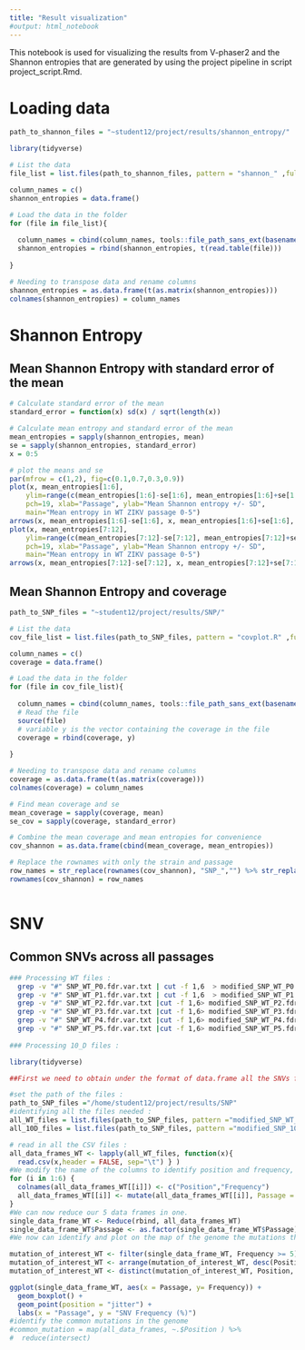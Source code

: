 ```yaml
---
title: "Result visualization"
#output: html_notebook
---
```

This notebook is used for visualizing the results from V-phaser2 and the Shannon entropies that are generated by using the project pipeline in script project_script.Rmd. 

# Loading data
```r
path_to_shannon_files = "~student12/project/results/shannon_entropy/"

library(tidyverse)

# List the data
file_list = list.files(path_to_shannon_files, pattern = "shannon_" ,full.names = TRUE)

column_names = c()
shannon_entropies = data.frame()

# Load the data in the folder
for (file in file_list){
  
  column_names = cbind(column_names, tools::file_path_sans_ext(basename(file)))
  shannon_entropies = rbind(shannon_entropies, t(read.table(file)))
  
}

# Needing to transpose data and rename columns
shannon_entropies = as.data.frame(t(as.matrix(shannon_entropies)))
colnames(shannon_entropies) = column_names

```

# Shannon Entropy
## Mean Shannon Entropy with standard error of the mean
```r
# Calculate standard error of the mean
standard_error = function(x) sd(x) / sqrt(length(x))

# Calculate mean entropy and standard error of the mean
mean_entropies = sapply(shannon_entropies, mean)
se = sapply(shannon_entropies, standard_error)
x = 0:5
```

```r
# plot the means and se
par(mfrow = c(1,2), fig=c(0.1,0.7,0.3,0.9)) 
plot(x, mean_entropies[1:6],
    ylim=range(c(mean_entropies[1:6]-se[1:6], mean_entropies[1:6]+se[1:6])),
    pch=19, xlab="Passage", ylab="Mean Shannon entropy +/- SD",
    main="Mean entropy in WT ZIKV passage 0-5")
arrows(x, mean_entropies[1:6]-se[1:6], x, mean_entropies[1:6]+se[1:6], length=0.05, angle=90, code=3)
plot(x, mean_entropies[7:12],
    ylim=range(c(mean_entropies[7:12]-se[7:12], mean_entropies[7:12]+se[7:12])),
    pch=19, xlab="Passage", ylab="Mean Shannon entropy +/- SD",
    main="Mean entropy in WT ZIKV passage 0-5")
arrows(x, mean_entropies[7:12]-se[7:12], x, mean_entropies[7:12]+se[7:12], length=0.05, angle=90, code=3)

```


## Mean Shannon Entropy and coverage

```r

path_to_SNP_files = "~student12/project/results/SNP/"

# List the data
cov_file_list = list.files(path_to_SNP_files, pattern = "covplot.R" ,full.names = TRUE)

column_names = c()
coverage = data.frame()

# Load the data in the folder
for (file in cov_file_list){
  
  column_names = cbind(column_names, tools::file_path_sans_ext(basename(file)))
  # Read the file
  source(file)
  # variable y is the vector containing the coverage in the file
  coverage = rbind(coverage, y)
  
}

# Needing to transpose data and rename columns
coverage = as.data.frame(t(as.matrix(coverage)))
colnames(coverage) = column_names

```


```r
# Find mean coverage and se
mean_coverage = sapply(coverage, mean)
se_cov = sapply(coverage, standard_error)
```

```r
# Combine the mean coverage and mean entropies for convenience
cov_shannon = as.data.frame(cbind(mean_coverage, mean_entropies))

# Replace the rownames with only the strain and passage
row_names = str_replace(rownames(cov_shannon), "SNP_","") %>% str_replace(".covplot","")
rownames(cov_shannon) = row_names
```

```r


```


# SNV
## Common SNVs across all passages


```bash

### Processing WT files :
  grep -v "#" SNP_WT_P0.fdr.var.txt | cut -f 1,6  > modified_SNP_WT_P0.fdr.var.txt
  grep -v "#" SNP_WT_P1.fdr.var.txt | cut -f 1,6  > modified_SNP_WT_P1.fdr.var.txt
  grep -v "#" SNP_WT_P2.fdr.var.txt |cut -f 1,6> modified_SNP_WT_P2.fdr.var.txt
  grep -v "#" SNP_WT_P3.fdr.var.txt |cut -f 1,6> modified_SNP_WT_P3.fdr.var.txt
  grep -v "#" SNP_WT_P4.fdr.var.txt |cut -f 1,6> modified_SNP_WT_P4.fdr.var.txt
  grep -v "#" SNP_WT_P5.fdr.var.txt |cut -f 1,6> modified_SNP_WT_P5.fdr.var.txt
  
### Processing 10_D files :
```
```r
library(tidyverse)

##First we need to obtain under the format of data.frame all the SNVs for each passage.

#set the path of the files :
path_to_SNP_files ="/home/student12/project/results/SNP"
#identifying all the files needed :
all_WT_files = list.files(path_to_SNP_files, pattern ="modified_SNP_WT_", full.names = TRUE)
all_10D_files = list.files(path_to_SNP_files, pattern ="modified_SNP_10D_", full.names = TRUE)

# read in all the CSV files :
all_data_frames_WT <- lapply(all_WT_files, function(x){
  read.csv(x,header = FALSE, sep="\t") } )
#We modify the name of the columns to identify position and frequency, then we create a new collumn containing the number of the passage for each SNV. This will help us later to plot every SNVs by group.
for (i in 1:6) {
  colnames(all_data_frames_WT[[i]]) <- c("Position","Frequency")
  all_data_frames_WT[[i]] <- mutate(all_data_frames_WT[[i]], Passage = i-1 )
}
#We can now reduce our 5 data frames in one.
single_data_frame_WT <- Reduce(rbind, all_data_frames_WT)
single_data_frame_WT$Passage <- as.factor(single_data_frame_WT$Passage)
#We now can identify and plot on the map of the genome the mutations that appears in one or multiple passages at a frequency of 5% or more in the viral population. We then remove the duplicates or more : 

mutation_of_interest_WT <- filter(single_data_frame_WT, Frequency >= 5) 
mutation_of_interest_WT <- arrange(mutation_of_interest_WT, desc(Position)) 
mutation_of_interest_WT <- distinct(mutation_of_interest_WT, Position, .keep_all = TRUE)

ggplot(single_data_frame_WT, aes(x = Passage, y= Frequency)) + 
  geom_boxplot() + 
  geom_point(position = "jitter") +
  labs(x = "Passage", y = "SNV Frequency (%)")
#identify the common mutations in the genome
#common_mutation = map(all_data_frames, ~.$Position ) %>%
#  reduce(intersect)
```








